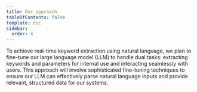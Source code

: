 ```yaml
---
title: Our approach
tableOfContents: false
template: doc
sidebar:
  order: 4
---
```


To achieve real-time keyword extraction using natural language, we plan to fine-tune our large language model (LLM) to handle dual tasks: extracting keywords and parameters for internal use and interacting seamlessly with users. This approach will involve sophisticated fine-tuning techniques to ensure our LLM can effectively parse natural language inputs and provide relevant, structured data for our systems.
